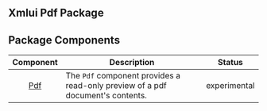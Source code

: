 ## Xmlui Pdf Package

## Package Components

| Component | Description | Status |
| :---: | --- | :---: |
| [Pdf](./xmlui-pdf/Pdf.mdx) | The `Pdf` component provides a read-only preview of a pdf document's contents. | experimental |
